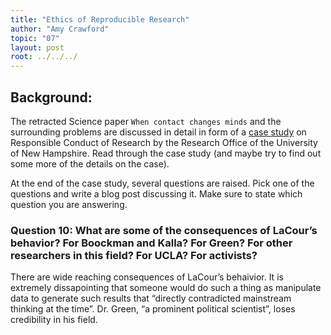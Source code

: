 ```yaml
---
title: "Ethics of Reproducible Research"
author: "Amy Crawford"
topic: "07"
layout: post
root: ../../../
---
```



## Background:

The retracted Science paper `When contact changes minds` and the surrounding problems are discussed in detail in form of a  [case study](https://www.unh.edu/research/sites/www.unh.edu.research/files/docs/RIS/lacour_case.pdf) on Responsible Conduct of Research by the Research Office of the University of New Hampshire. Read through the case study (and maybe try to find out some more of the details on the case). 

At the end of the case study, several questions are raised. Pick one of the questions and write a blog post discussing it. Make sure to state which question you are answering.

### Question 10: What are some of the consequences of LaCour's behavior? For Boockman and Kalla? For Green? For other researchers in this field? For UCLA? For activists?

There are wide reaching consequences of LaCour's behaivior. It is extremely dissapointing that someone would do such a thing as manipulate data to generate such results that "directly contradicted mainstream thinking at the time". Dr. Green, "a prominent political scientist", loses credibility in his field. 

